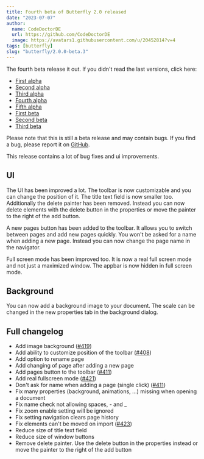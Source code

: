 ```yaml
---
title: Fourth beta of Butterfly 2.0 released
date: "2023-07-07"
author:
  name: CodeDoctorDE
  url: https://github.com/CodeDoctorDE
  image: https://avatars1.githubusercontent.com/u/20452814?v=4
tags: [butterfly]
slug: "butterfly/2.0.0-beta.3"
---
```


The fourth beta release it out. If you didn't read the last versions, click here:

- [First alpha](/butterfly/2.0.0-alpha.0)
- [Second alpha](/butterfly/2.0.0-alpha.1)
- [Third alpha](/butterfly/2.0.0-alpha.2)
- [Fourth alpha](/butterfly/2.0.0-alpha.3)
- [Fifth alpha](/butterfly/2.0.0-alpha.4)
- [First beta](/butterfly/2.0.0-beta.0)
- [Second beta](/butterfly/2.0.0-beta.1)
- [Third beta](/butterfly/2.0.0-beta.2)

Please note that this is still a beta release and may contain bugs. If you find a bug, please report it on [GitHub](https://linwood.dev/butterfly/report).

This release contains a lot of bug fixes and ui improvements.

## UI

The UI has been improved a lot. The toolbar is now customizable and you can change the position of it. 
The title text field is now smaller too.
Additionally the delete painter has been removed.
Instead you can now delete elements with the delete button in the properties or move the painter to the right of the add button.

A new pages button has been added to the toolbar. It allows you to switch between pages and add new pages quickly.
You won't be asked for a name when adding a new page. Instead you can now change the page name in the navigator.

Full screen mode has been improved too. It is now a real full screen mode and not just a maximized window.
The appbar is now hidden in full screen mode.

## Background

You can now add a background image to your document.
The scale can be changed in the new properties tab in the background dialog.

## Full changelog

* Add image background ([#419](https://github.com/LinwoodDev/Butterfly/issues/419))
* Add ability to customize position of the toolbar ([#408](https://github.com/LinwoodDev/Butterfly/issues/408))
* Add option to rename page
* Add changing of page after adding a new page
* Add pages button to the toolbar ([#411](https://github.com/LinwoodDev/Butterfly/issues/411))
* Add real fullscreen mode ([#421](https://github.com/LinwoodDev/Butterfly/issues/421))
* Don't ask for name when adding a page (single click) ([#411](https://github.com/LinwoodDev/Butterfly/issues/411))
* Fix many properties (background, animations, ...) missing when opening a document
* Fix name check not allowing spaces, - and _
* Fix zoom enable setting will be ignored
* Fix setting navigation clears page history
* Fix elements can't be moved on import ([#423](https://github.com/LinwoodDev/Butterfly/issues/423))
* Reduce size of title text field
* Reduce size of window buttons
* Remove delete painter. Use the delete button in the properties instead or move the painter to the right of the add button
